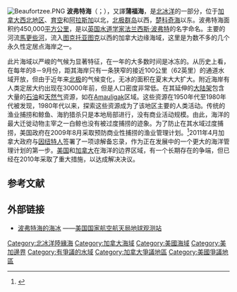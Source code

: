[[File:Beaufortzee.PNG|thumb]]
'''波弗特海'''（{{lang-en|Beaufort Sea}}；{{lang-fr|mer de Beaufort}}），又譯'''蒲福海'''，是[[北冰洋|北冰洋]]的一部分，位于[[加拿大|加拿大]][[西北地区_(加拿大)|西北地区]]、[[育空|育空]]和[[阿拉斯加|阿拉斯加]]以北，[[北极群岛|北极群岛]]以西，[[楚科奇海|楚科奇海]]以东。波弗特海面积约450,000[[平方公里|平方公里]]，是以[[英国|英国]][[水道学家|水道学家]][[法兰西斯·波弗特|法兰西斯·波弗特]]的名字命名。主要的河流[[馬更些河|馬更些河]]，流入[[图克托亚图克|图克托亚图克]]以西的加拿大边缘海域，这里是为数不多的几个永久性定居点海岸之一。

此片海域以严峻的气候为显著特征，在一年的大多数时间是冰冻的。从历史上看，在每年的8－9月份，距其海岸只有一条狭窄的接近100公里（62英里）的通道水域开放，但由于近年来[[北极|北极]]的气候变化，无冰的面积在夏末大大扩大。附近海岸有人类定居大约出现在30000年前，但是人口密度非常低。在其延伸的[[大陆架|大陆架]]包含大量的[[石油|石油]]和[[天然气|天然气]]资源，如在[[Amauligak|Amauligak]]区域。这些资源在1950年代至1980年代被发现，1980年代以来，探索这些资源成为了该地区主要的人类活动。传统的渔业捕捞和鲸鱼、海豹猎杀只是本地局部进行，没有商业活动规模。由此，海洋的最大迁徙动物主宰之一白鲸也没有被过度捕捞的迹象。为了防止在其水域过度捕捞，美国政府在2009年8月采取预防商业性捕捞的渔业管理计划。<ref>{{Cite web |url=http://alaskafisheries.noaa.gov/sustainablefisheries/arctic/ |title=Arctic Fishery Management in Alaska |access-date=2013-11-20 |archive-date=2013-08-28 |archive-url=https://web.archive.org/web/20130828033429/http://alaskafisheries.noaa.gov/sustainablefisheries/arctic/ |dead-url=no }}</ref>2011年4月加拿大政府与[[因纽特人|因纽特人]]签署了一项谅解备忘录，作为正在发展中的一个更大的海洋管理计划的第一步。[[美国|美国]]和[[加拿大|加拿大]]在海洋的边界区域，有一个长期存在的争端，但已经在2010年采取了重大措施，以达成解决决议。

== 参考文献 ==
{{Reflist}}

== 外部链接 ==
* {{en}}[http://earthobservatory.nasa.gov/Newsroom/NewImages/images.php3?img_id=17353 波弗特海的海冰] {{Wayback|url=http://earthobservatory.nasa.gov/Newsroom/NewImages/images.php3?img_id=17353 |date=20061001015952 }}——[[美国国家航空航天局|美国国家航空航天局]][[地球观测站|地球观测站]]

{{coord|72|01|40|N|137|02|30|W|type:waterbody|display=title}}

{{List of seas}}

{{Authority control}}
{{DEFAULTSORT:Beaufort}}
[[Category:北冰洋陸緣海|Category:北冰洋陸緣海]]
[[Category:加拿大海域|Category:加拿大海域]]
[[Category:美國海域|Category:美國海域]]
[[Category:美加邊界|Category:美加邊界]]
[[Category:有爭議的水域|Category:有爭議的水域]]
[[Category:加拿大爭議地區|Category:加拿大爭議地區]]
[[Category:美國爭議地區|Category:美國爭議地區]]


{{ocean-stub}}